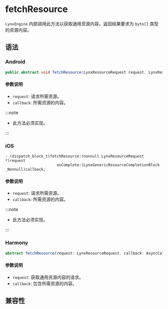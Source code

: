 # fetchResource

`LynxEngine` 内部调用此方法以获取通用资源内容，返回结果要求为 `byte[]` 类型的资源内容。

## 语法

### Android

```java
public abstract void fetchResource(LynxResourceRequest request, LynxResourceCallback< byte[]> callback);
```

#### 参数说明

- `request`: 请求所需资源。
- `callback`: 所需资源的内容。

:::note

- 此方法必须实现。

:::

### iOS

```objc
- (dispatch_block_t)fetchResource:(nonnull LynxResourceRequest *)request
                       onComplete:(LynxGenericResourceCompletionBlock _Nonnull)callback;
```

#### 参数说明

- `request`: 请求所需资源。
- `callback`: 所需资源的内容。

:::note

- 此方法必须实现。

:::

### Harmony

```typescript
abstract fetchResource(request: LynxResourceRequest, callback: AsyncCallback<ArrayBuffer>): void;
```

#### 参数说明

- `request`: 获取通用资源内容的请求。
- `callback`: 包含所需资源的内容。

## 兼容性


<LegacyCompatTable metadata="lynx-native-api/lynx-generic-resource-fetcher/fetch-resource" />